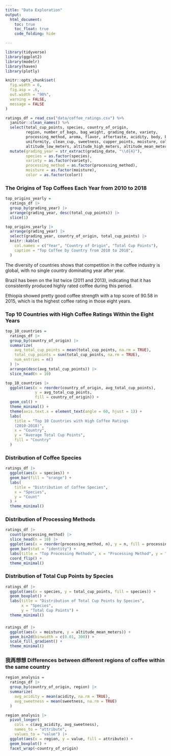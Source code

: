 ```yaml
---
title: "Data Exploration"
output: 
  html_document:
    toc: true
    toc_float: true
    code_folding: hide

---
```

```r
library(tidyverse)
library(ggplot2)
library(modelr)
library(haven)
library(plotly)

knitr::opts_chunk$set(
  fig.width = 6,
  fig.asp = .6,
  out.width = "90%",
  warning = FALSE,
  message = FALSE
)

ratings_df = read_csv("data/coffee_ratings.csv") %>% 
  janitor::clean_names() %>%
  select(total_cup_points, species, country_of_origin, 
         region, number_of_bags, bag_weight, grading_date, variety,
         processing_method, aroma, flavor, aftertaste, acidity, body, balance,
         uniformity, clean_cup, sweetness, cupper_points, moisture, color,
         altitude_low_meters, altitude_high_meters, altitude_mean_meters) %>%
  mutate(grading_year = str_extract(grading_date, "\\d{4}"),
         species = as.factor(species),
         variety = as.factor(variety),
         processing_method = as.factor(processing_method),
         moisture = as.factor(moisture),
         color = as.factor(color))


```

### The Origins of Top Coffees Each Year from 2010 to 2018

```r
top_origins_yearly = 
  ratings_df |> 
  group_by(grading_year) |> 
  arrange(grading_year, desc(total_cup_points)) |> 
  slice(1)

top_origins_yearly |> 
  arrange(grading_year) |> 
  select(grading_year, country_of_origin, total_cup_points) |> 
  knitr::kable(
    col.names = c("Year", "Country of Origin", "Total Cup Points"),
    caption = "Top Coffee by Country from 2010 to 2018",
  )
```

The diversity of countries shows that competition in the coffee industry is global, with no single country dominating year after year.

Brazil has been on the list twice (2011 and 2013), indicating that it has consistently produced highly rated coffee during this period.

Ethiopia showed pretty good coffee strength with a top score of 90.58 in 2015, which is the highest coffee rating in those eight years.


### Top 10 Countries with High Coffee Ratings Within the Eight Years

```r
top_10_countries = 
  ratings_df |> 
  group_by(country_of_origin) |> 
  summarize(
    avg_total_cup_points = mean(total_cup_points, na.rm = TRUE),
    total_cup_points = sum(total_cup_points, na.rm = TRUE),
    num_entries = n()
  ) |> 
  arrange(desc(avg_total_cup_points)) |> 
  slice_head(n = 10)

top_10_countries |> 
  ggplot(aes(x = reorder(country_of_origin, avg_total_cup_points),
             y = avg_total_cup_points,
             fill = country_of_origin)) +
  geom_col() +
  theme_minimal() +
  theme(axis.text.x = element_text(angle = 60, hjust = 1)) +
  labs(
    title = "Top 10 Countries with High Coffee Ratings 
    (2010-2018)",
    x = "Country",
    y = "Average Total Cup Points",
    fill = "Country"
  ) 
```


### Distribution of Coffee Species

```r
ratings_df |> 
  ggplot(aes(x = species)) +
  geom_bar(fill = "orange") +
  labs(
    title = "Distribution of Coffee Species",
    x = "Species",
    y = "Count"
  ) +
  theme_minimal()
```

### Distribution of Processing Methods

```r
ratings_df |> 
  count(processing_method) |> 
  slice_head(n = 10) |> 
  ggplot(aes(x = reorder(processing_method, n), y = n, fill = processing_method)) +
  geom_bar(stat = "identity") +
  labs(title = "Top Processing Methods", x = "Processing Method", y = "Count") +
  coord_flip() +
  theme_minimal()
```


### Distribution of Total Cup Points by Species

```r
ratings_df |> 
  ggplot(aes(x = species, y = total_cup_points, fill = species)) +
  geom_boxplot() +
  labs(title = "Distribution of Total Cup Points by Species",
       x = "Species", 
       y = "Total Cup Points") +
  theme_minimal()

```


### 


```r
ratings_df |> 
  ggplot(aes(x = moisture, y = altitude_mean_meters)) +
  geom_bin2d(binwidth = c(0.01, 300)) +
  scale_fill_gradient() +
  theme_minimal()
```






### 我再想想 Differences between different regions of coffee within the same country

```r
region_analysis =
  ratings_df |> 
  group_by(country_of_origin, region) |> 
  summarize(
    avg_acidity = mean(acidity, na.rm = TRUE),
    avg_sweetness = mean(sweetness, na.rm = TRUE)
  ) 

region_analysis |> 
  pivot_longer(
    cols = c(avg_acidity, avg_sweetness), 
    names_to = "attribute", 
    values_to = "value") |> 
  ggplot(aes(x = region, y = value, fill = attribute)) +
  geom_boxplot() +
  facet_wrap(~country_of_origin)
```





